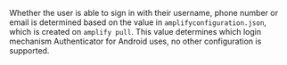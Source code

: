 Whether the user is able to sign in with their username, phone number or email is determined based on the value in `amplifyconfiguration.json`, which is created on `amplify pull`.  This value determines which login mechanism Authenticator for Android uses, no other configuration is supported.